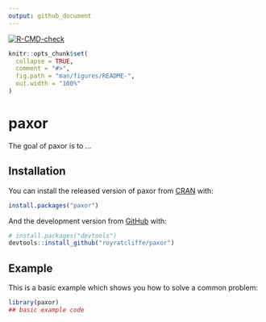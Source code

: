 ```yaml
---
output: github_document
---
```


<!-- badges: start -->
[![R-CMD-check](https://github.com/royratcliffe/paxor/workflows/R-CMD-check/badge.svg)](https://github.com/royratcliffe/paxor/actions)
<!-- badges: end -->

```r
knitr::opts_chunk$set(
  collapse = TRUE,
  comment = "#>",
  fig.path = "man/figures/README-",
  out.width = "100%"
)
```

# paxor

<!-- badges: start -->
<!-- badges: end -->

The goal of paxor is to ...

## Installation

You can install the released version of paxor from [CRAN](https://CRAN.R-project.org) with:

``` r
install.packages("paxor")
```

And the development version from [GitHub](https://github.com/) with:

``` r
# install.packages("devtools")
devtools::install_github("royratcliffe/paxor")
```
## Example

This is a basic example which shows you how to solve a common problem:

```r
library(paxor)
## basic example code
```
